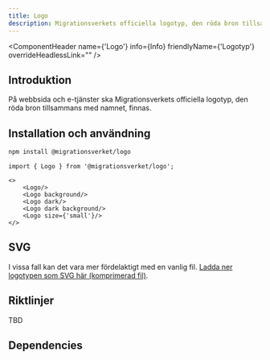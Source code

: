 ```yaml
---
title: Logo
description: Migrationsverkets officiella logotyp, den röda bron tillsammans med namnet
---
```



<ComponentHeader name={'Logo'} info={Info} friendlyName={'Logotyp'} overrideHeadlessLink="" />

## Introduktion

På webbsida och e-tjänster ska Migrationsverkets officiella logotyp, den röda bron tillsammans med namnet, finnas.

## Installation och användning

```bash npm2yarn
npm install @migrationsverket/logo
```

```tsx
import { Logo } from '@migrationsverket/logo';
```

```tsx live
<>
    <Logo/>
    <Logo background/>
    <Logo dark/>
    <Logo dark background/>
    <Logo size={'small'}/>
</>
```
## SVG
I vissa fall kan det vara mer fördelaktigt med en vanlig fil. [Ladda ner logotypen som SVG här (komprimerad fil)](/img/logo/Mig_logo_SVG.zip).

## Riktlinjer
TBD

## Dependencies
<ComponentFooter info={Info}/>
